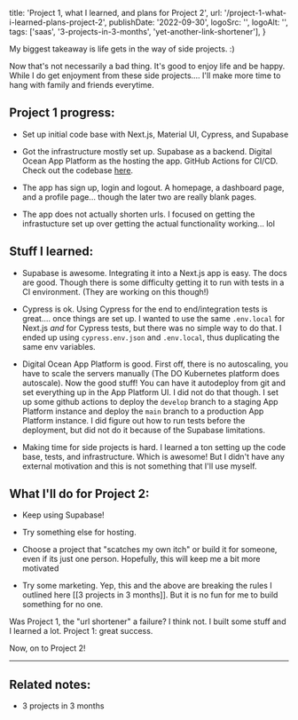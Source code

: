   title: 'Project 1, what I learned, and plans for Project 2',
  url: '/project-1-what-i-learned-plans-project-2',
  publishDate: '2022-09-30',
  logoSrc: '',
  logoAlt: '',
  tags: ['saas', '3-projects-in-3-months', 'yet-another-link-shortener'],
}

<Metadata metadata={metadata} />

My biggest takeaway is life gets in the way of side projects. :) 

Now that's not necessarily a bad thing. It's good to enjoy life and be happy. While I do get enjoyment from these side projects.... I'll make more time to hang with family and friends everytime.

## Project 1 progress:
- Set up initial code base with Next.js, Material UI, Cypress, and Supabase

- Got the infrastructure mostly set up. Supabase as a backend. Digital Ocean App Platform as the hosting the app. GitHub Actions for CI/CD. Check out the codebase [here](https://github.com/keith-waters/yet-another-link-shortener).
- The app has sign up, login and logout. A homepage, a dashboard page, and a profile page... though the later two are really blank pages.
- The app does not actually shorten urls. I focused on getting the infrastucture set up over getting the actual functionality working... lol

## Stuff I learned:
- Supabase is awesome. Integrating it into a Next.js app is easy. The docs are good. Though there is some difficulty getting it to run with tests in a CI environment. (They are working on this though!)

- Cypress is ok. Using Cypress for the end to end/integration tests is great.... once things are set up. I wanted to use the same `.env.local` for Next.js _and_ for Cypress tests, but there was no simple way to do that. I ended up using `cypress.env.json` and `.env.local`, thus duplicating the same env variables.
- Digital Ocean App Platform is good. First off, there is no autoscaling, you have to scale the servers manually (The DO Kubernetes platform does autoscale). Now the good stuff! You can have it autodeploy from git and set everything up in the App Platform UI. I did not do that though. I set up some github actions to deploy the `develop` branch to a staging App Platform instance and deploy the `main` branch to a production App Platform instance. I did figure out how to run tests before the deployment, but did not do it because of the Supabase limitations.
- Making time for side projects is hard. I learned a ton setting up the code base, tests, and infrastructure. Which is awesome! But I didn't have any external motivation and this is not something that I'll use myself.

## What I'll do for Project 2:
- Keep using Supabase!

- Try something else for hosting.
- Choose a project that "scatches my own itch" or build it for someone, even if its just one person. Hopefully, this will keep me a bit more motivated
- Try some marketing. Yep, this and the above are breaking the rules I outlined here [[3 projects in 3 months]]. But it is no fun for me to build something for no one. 



Was Project 1, the "url shortener" a failure? I think not. I built some stuff and I learned a lot. Project 1: great success.

Now, on to Project 2!
<hr/>

## Related notes:
- <Link href={"/notes/3-projects-in-3-months"}><a>3 projects in 3 months</a></Link>

<NoteFooter />
